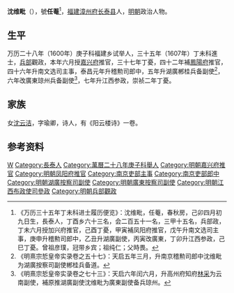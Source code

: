 '''沈维毗'''（{{bd|？||？||}}），號'''任菴'''<ref>《万历三十五年丁未科进士履历便览》：沈维毗，任菴，春秋房，己卯四月初九日生，長泰人，丁酉乡六十三名，会二百五十一名，三甲十五名，兵部政，丁未六月授加兴府推官，己酉丁憂，甲寅補凤阳府推官，戊午升南文选司主事，庚申升稽勲司郎中，乙丑升湖廣副使，丙寅改廣東，丁卯升江西参政，己巳丁憂。曾祖彦璞，冠带乡宾；祖纯仁；父時畏。</ref>，[[福建|福建]][[漳州府|漳州府]][[长泰县|长泰县]]人，[[明朝|明朝]]政治人物。

== 生平 ==
万历二十八年（1600年）庚子科福建乡试举人，三十五年（1607年）丁未科進士，[[兵部|兵部]]觀政，本年六月授[[嘉兴府|嘉兴府]]推官，三十七年丁憂，四十二年補[[鳳陽府|鳳陽府]]推官，四十六年升南文选司主事，泰昌元年升稽勲司郎中，五年升湖廣郴桂兵备副使<ref>《明熹宗悊皇帝实录卷之五十七》：天启五年三月，升南京稽勲司郎中沈维毗为湖廣按察司副使郴桂兵备道。</ref>，六年改廣東琼州兵备副使<ref>《明熹宗悊皇帝实录卷之七十三》：天启六年闰六月，升高州府知府[[林采|林采]]为云南副使，補原推湖廣副使沈维毗为廣東副使备兵琼州。</ref>，七年升江西参政，崇祯二年丁憂。

== 家族 ==
女[[沈云洁|沈云洁]]，字瑜卿，诗人，有《阳云楼诗》一卷。

==参考资料==
{{reflist}}

{{萬曆三十五年丁未科殿試金榜}}

{{Authority control}}

{{DEFAULTSORT:}}
[[Category:沈姓|W]]
[[Category:長泰人|Category:長泰人]]
[[Category:萬曆二十八年庚子科舉人|Category:萬曆二十八年庚子科舉人]]
[[Category:明朝嘉兴府推官|Category:明朝嘉兴府推官]]
[[Category:明朝凤阳府推官|Category:明朝凤阳府推官]]
[[Category:南京吏部主事|Category:南京吏部主事]]
[[Category:南京吏部郎中|Category:南京吏部郎中]]
[[Category:明朝湖廣按察司副使|Category:明朝湖廣按察司副使]]
[[Category:明朝廣東按察司副使|Category:明朝廣東按察司副使]]
[[Category:明朝江西布政使司參政|Category:明朝江西布政使司參政]]
[[Category:明朝兵部觀政|Category:明朝兵部觀政]]


{{明朝人物小作品}}